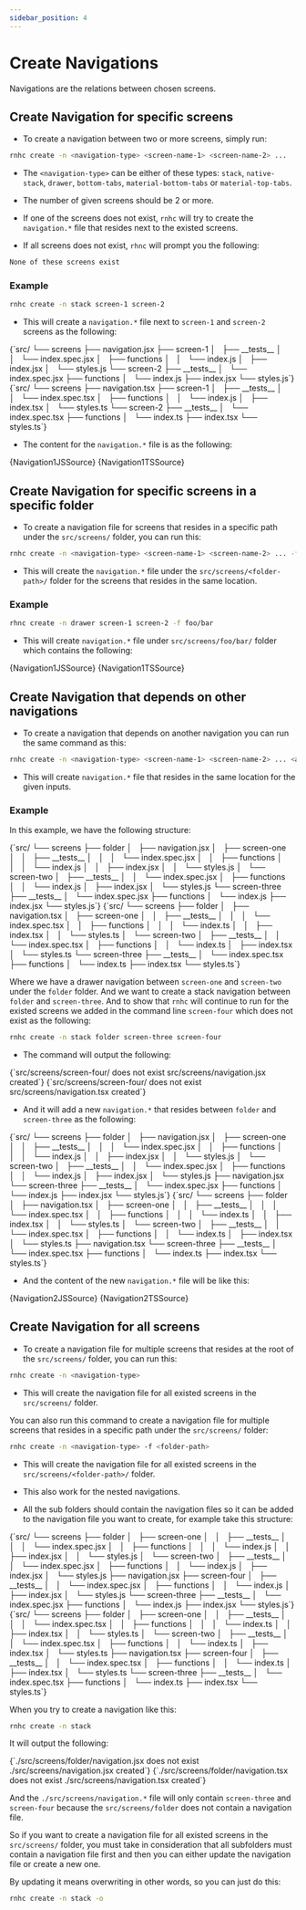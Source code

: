 ```yaml
---
sidebar_position: 4
---
```



# Create Navigations

Navigations are the relations between chosen screens.

## Create Navigation for specific screens

- To create a navigation between two or more screens, simply run:

```sh
rnhc create -n <navigation-type> <screen-name-1> <screen-name-2> ...
```

- The `<navigation-type>` can be either of these types: `stack`, `native-stack`, `drawer`, `bottom-tabs`, `material-bottom-tabs` or `material-top-tabs`.

- The number of given screens should be 2 or more.

- If one of the screens does not exist, `rnhc` will try to create the `navigation.*` file that resides next to the existed screens.

- If all screens does not exist, `rhnc` will prompt you the following:

```sh
None of these screens exist
```

### Example

```sh
rnhc create -n stack screen-1 screen-2
```

- This will create a `navigation.*` file next to `screen-1` and `screen-2` screens as the following:

<Tabs groupId="language">
  <TabItem value="js" label="JavaScript" default>
    <CodeBlock>{`src/
└── screens
    ├── navigation.jsx
    ├── screen-1
    │   ├── __tests__
    │   │   └── index.spec.jsx
    │   ├── functions
    │   │   └── index.js
    │   ├── index.jsx
    │   └── styles.js
    └── screen-2
        ├── __tests__
        │   └── index.spec.jsx
        ├── functions
        │   └── index.js
        ├── index.jsx
        └── styles.js`}</CodeBlock>
  </TabItem>
  <TabItem value="ts" label="TypeScript">
    <CodeBlock>{`src/
└── screens
    ├── navigation.tsx
    ├── screen-1
    │   ├── __tests__
    │   │   └── index.spec.tsx
    │   ├── functions
    │   │   └── index.js
    │   ├── index.tsx
    │   └── styles.ts
    └── screen-2
        ├── __tests__
        │   └── index.spec.tsx
        ├── functions
        │   └── index.ts
        ├── index.tsx
        └── styles.ts`}</CodeBlock>
  </TabItem>
</Tabs>

- The content for the `navigation.*` file is as the following:

<Tabs groupId="language">
  <TabItem value="js" label="JavaScript" default>
    <CodeBlock language="jsx">{Navigation1JSSource}</CodeBlock>
  </TabItem>
  <TabItem value="ts" label="TypeScript">
    <CodeBlock language="tsx">{Navigation1TSSource}</CodeBlock>
  </TabItem>
</Tabs>

## Create Navigation for specific screens in a specific folder

- To create a navigation file for screens that resides in a specific path under the `src/screens/` folder, you can run this:

```sh
rnhc create -n <navigation-type> <screen-name-1> <screen-name-2> ... -f <folder-path>
```

- This will create the `navigation.*` file under the `src/screens/<folder-path>/` folder for the screens that resides in the same location.

### Example

```sh
rhnc create -n drawer screen-1 screen-2 -f foo/bar
```

- This will create `navigation.*` file under `src/screens/foo/bar/` folder which contains the following:

<Tabs groupId="language">
  <TabItem value="js" label="JavaScript" default>
    <CodeBlock language="jsx">{Navigation1JSSource}</CodeBlock>
  </TabItem>
  <TabItem value="ts" label="TypeScript">
    <CodeBlock language="tsx">{Navigation1TSSource}</CodeBlock>
  </TabItem>
</Tabs>

## Create Navigation that depends on other navigations

- To create a navigation that depends on another navigation you can run the same command as this:

```sh
rnhc create -n <navigation-type> <screen-name-1> <screen-name-2> ... <another-navigation-folder>
```

- This will create `navigation.*` file that resides in the same location for the given inputs.

### Example

In this example, we have the following structure:

<Tabs groupId="language">
  <TabItem value="js" label="JavaScript" default>
    <CodeBlock>{`src/
└── screens
    ├── folder
    │   ├── navigation.jsx
    │   ├── screen-one
    │   │   ├── __tests__
    │   │   │   └── index.spec.jsx
    │   │   ├── functions
    │   │   │   └── index.js
    │   │   ├── index.jsx
    │   │   └── styles.js
    │   └── screen-two
    │       ├── __tests__
    │       │   └── index.spec.jsx
    │       ├── functions
    │       │   └── index.js
    │       ├── index.jsx
    │       └── styles.js
    └── screen-three
        ├── __tests__
        │   └── index.spec.jsx
        ├── functions
        │   └── index.js
        ├── index.jsx
        └── styles.js`}</CodeBlock>
  </TabItem>
  <TabItem value="ts" label="TypeScript">
    <CodeBlock>{`src/
└── screens
    ├── folder
    │   ├── navigation.tsx
    │   ├── screen-one
    │   │   ├── __tests__
    │   │   │   └── index.spec.tsx
    │   │   ├── functions
    │   │   │   └── index.ts
    │   │   ├── index.tsx
    │   │   └── styles.ts
    │   └── screen-two
    │       ├── __tests__
    │       │   └── index.spec.tsx
    │       ├── functions
    │       │   └── index.ts
    │       ├── index.tsx
    │       └── styles.ts
    └── screen-three
        ├── __tests__
        │   └── index.spec.tsx
        ├── functions
        │   └── index.ts
        ├── index.tsx
        └── styles.ts`}</CodeBlock>
  </TabItem>
</Tabs>

Where we have a drawer navigation between `screen-one` and `screen-two` under the `folder` folder. And we want to create a stack navigation between `folder` and `screen-three`. And to show that `rnhc` will continue to run for the existed screens we added in the command line `screen-four` which does not exist as the following:

```sh
rnhc create -n stack folder screen-three screen-four
```

- The command will output the following:

<Tabs groupId="language">
  <TabItem value="js" label="JavaScript" default>
    <CodeBlock language="jsx">{`src/screens/screen-four/ does not exist
src/screens/navigation.jsx created`}</CodeBlock>
  </TabItem>
  <TabItem value="ts" label="TypeScript">
    <CodeBlock language="tsx">{`src/screens/screen-four/ does not exist
src/screens/navigation.tsx created`}</CodeBlock>
  </TabItem>
</Tabs>

- And it will add a new `navigation.*` that resides between `folder` and `screen-three` as the following:

<Tabs groupId="language">
  <TabItem value="js" label="JavaScript" default>
    <CodeBlock>{`src/
└── screens
    ├── folder
    │   ├── navigation.jsx
    │   ├── screen-one
    │   │   ├── __tests__
    │   │   │   └── index.spec.jsx
    │   │   ├── functions
    │   │   │   └── index.js
    │   │   ├── index.jsx
    │   │   └── styles.js
    │   └── screen-two
    │       ├── __tests__
    │       │   └── index.spec.jsx
    │       ├── functions
    │       │   └── index.js
    │       ├── index.jsx
    │       └── styles.js
    ├── navigation.jsx
    └── screen-three
        ├── __tests__
        │   └── index.spec.jsx
        ├── functions
        │   └── index.js
        ├── index.jsx
        └── styles.js`}</CodeBlock>
  </TabItem>
  <TabItem value="ts" label="TypeScript">
    <CodeBlock>{`src/
└── screens
    ├── folder
    │   ├── navigation.tsx
    │   ├── screen-one
    │   │   ├── __tests__
    │   │   │   └── index.spec.tsx
    │   │   ├── functions
    │   │   │   └── index.ts
    │   │   ├── index.tsx
    │   │   └── styles.ts
    │   └── screen-two
    │       ├── __tests__
    │       │   └── index.spec.tsx
    │       ├── functions
    │       │   └── index.ts
    │       ├── index.tsx
    │       └── styles.ts
    ├── navigation.tsx
    └── screen-three
        ├── __tests__
        │   └── index.spec.tsx
        ├── functions
        │   └── index.ts
        ├── index.tsx
        └── styles.ts`}</CodeBlock>
  </TabItem>
</Tabs>

- And the content of the new `navigation.*` file will be like this:

<Tabs groupId="language">
  <TabItem value="js" label="JavaScript" default>
    <CodeBlock language="jsx">{Navigation2JSSource}</CodeBlock>
  </TabItem>
  <TabItem value="ts" label="TypeScript">
    <CodeBlock language="tsx">{Navigation2TSSource}</CodeBlock>
  </TabItem>
</Tabs>

## Create Navigation for all screens

- To create a navigation file for multiple screens that resides at the root of the `src/screens/` folder, you can run this:

```sh
rnhc create -n <navigation-type>
```

- This will create the navigation file for all existed screens in the `src/screens/` folder.

You can also run this command to create a navigation file for multiple screens that resides in a specific path under the `src/screens/` folder:

```sh
rnhc create -n <navigation-type> -f <folder-path>
```

- This will create the navigation file for all existed screens in the `src/screens/<folder-path>/` folder.

- This also work for the nested navigations.

- All the sub folders should contain the navigation files so it can be added to the navigation file you want to create, for example take this structure:

<Tabs groupId="language">
  <TabItem value="js" label="JavaScript" default>
    <CodeBlock>{`src/
└── screens
    ├── folder
    │   ├── screen-one
    │   │   ├── __tests__
    │   │   │   └── index.spec.jsx
    │   │   ├── functions
    │   │   │   └── index.js
    │   │   ├── index.jsx
    │   │   └── styles.js
    │   └── screen-two
    │       ├── __tests__
    │       │   └── index.spec.jsx
    │       ├── functions
    │       │   └── index.js
    │       ├── index.jsx
    │       └── styles.js
    ├── navigation.jsx
    ├── screen-four
    │   ├── __tests__
    │   │   └── index.spec.jsx
    │   ├── functions
    │   │   └── index.js
    │   ├── index.jsx
    │   └── styles.js
    └── screen-three
        ├── __tests__
        │   └── index.spec.jsx
        ├── functions
        │   └── index.js
        ├── index.jsx
        └── styles.js`}</CodeBlock>
  </TabItem>
  <TabItem value="ts" label="TypeScript">
    <CodeBlock>{`src/
└── screens
    ├── folder
    │   ├── screen-one
    │   │   ├── __tests__
    │   │   │   └── index.spec.tsx
    │   │   ├── functions
    │   │   │   └── index.ts
    │   │   ├── index.tsx
    │   │   └── styles.ts
    │   └── screen-two
    │       ├── __tests__
    │       │   └── index.spec.tsx
    │       ├── functions
    │       │   └── index.ts
    │       ├── index.tsx
    │       └── styles.ts
    ├── navigation.tsx
    ├── screen-four
    │   ├── __tests__
    │   │   └── index.spec.tsx
    │   ├── functions
    │   │   └── index.ts
    │   ├── index.tsx
    │   └── styles.ts
    └── screen-three
        ├── __tests__
        │   └── index.spec.tsx
        ├── functions
        │   └── index.ts
        ├── index.tsx
        └── styles.ts`}</CodeBlock>
  </TabItem>
</Tabs>

When you try to create a navigation like this:

```sh
rnhc create -n stack
```

It will output the following:

<Tabs groupId="language">
  <TabItem value="js" label="JavaScript" default>
    <CodeBlock language="jsx">{`./src/screens/folder/navigation.jsx does not exist
./src/screens/navigation.jsx created`}</CodeBlock>
  </TabItem>
  <TabItem value="ts" label="TypeScript">
    <CodeBlock language="tsx">{`./src/screens/folder/navigation.tsx does not exist
./src/screens/navigation.tsx created`}</CodeBlock>
  </TabItem>
</Tabs>

And the `./src/screens/navigation.*` file will only contain `screen-three` and `screen-four` because the `src/screens/folder` does not contain a navigation file.

So if you want to create a navigation file for all existed screens in the `src/screens/` folder, you must take in consideration that all subfolders must contain a navigation file first and then you can either update the navigation file or create a new one.

By updating it means overwriting in other words, so you can just do this:

```sh
rnhc create -n stack -o
```
